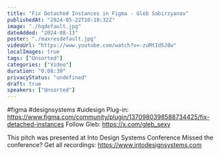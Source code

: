 ```yaml
---
title: "Fix Detached Instances in Figma - Gleb Sabirzyanov"
publishedAt: "2024-05-22T10:10:32Z"
image: "./hqdefault.jpg"
dateAdded: "2024-08-13"
poster: "./maxresdefault.jpg"
videoUrl: "https://www.youtube.com/watch?v=-zuMtIdSJ8w"
localImages: true
tags: ["Unsorted"]
categories: ["Video"]
duration: "0:08:30"
privacyStatus: "undefined"
draft: true
speakers: ["Unsorted"]
---
```

#figma #designsystems #uidesign
Plug-in: https://www.figma.com/community/plugin/1370980398588734425/fix-detached-instances
Follow Gleb: https://x.com/gleb_sexy

This pitch was presented at Into Design Systems Conference 
Missed the conference?
Get all recordings: https://www.intodesignsystems.com
